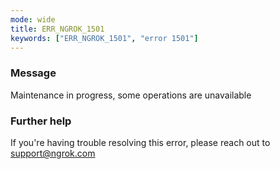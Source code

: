 ```yaml
---
mode: wide
title: ERR_NGROK_1501
keywords: ["ERR_NGROK_1501", "error 1501"]
---
```


### Message

Maintenance in progress, some operations are unavailable

### Further help

If you're having trouble resolving this error, please reach out to [support@ngrok.com](mailto:support@ngrok.com?subject=Help%20with%20ERR_NGROK_1501)
